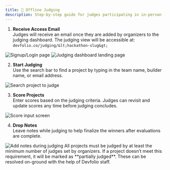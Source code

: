```yaml
---
title: 🏢 Offline Judging
description: Step-by-step guide for judges participating in in-person (offline) hackathons using Devfolio’s judging dashboard.
---
```


1. **Receive Access Email**  
   Judges will receive an email once they are added by organizers to the judging dashboard. The judging view will be accessible at:  
   `devfolio.co/judging/&lt;hackathon-slug&gt;`

<img src="/assets/image (21).png" alt="Signup/Login page" />
<img src="/assets/image (27).png" alt="Judging dashboard landing page" />

2. **Start Judging**  
   Use the search bar to find a project by typing in the team name, builder name, or email address.

<img src="/assets/image (25).png" alt="Search project to judge" />

3. **Score Projects**  
   Enter scores based on the judging criteria. Judges can revisit and update scores any time before judging concludes.

<img src="/assets/image (28).png" alt="Score input screen" />

4. **Drop Notes**  
   Leave notes while judging to help finalize the winners after evaluations are complete.

<img src="/assets/image (30).png" alt="Add notes during judging" />

<Callout type="info" title="Judging Completion Requirement">
All projects must be judged by at least the minimum number of judges set by organizers. If a project doesn’t meet this requirement, it will be marked as **partially judged**. These can be resolved on-ground with the help of Devfolio staff.
</Callout>
